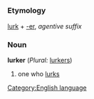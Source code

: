 =={{en}}==
[[Category:English language]]
===Etymology===
[[lurk]] + [[-er]], ''agentive suffix''
===Noun===
'''lurker''' (''Plural:'' [[lurkers]])

#one who [[lurk]]s